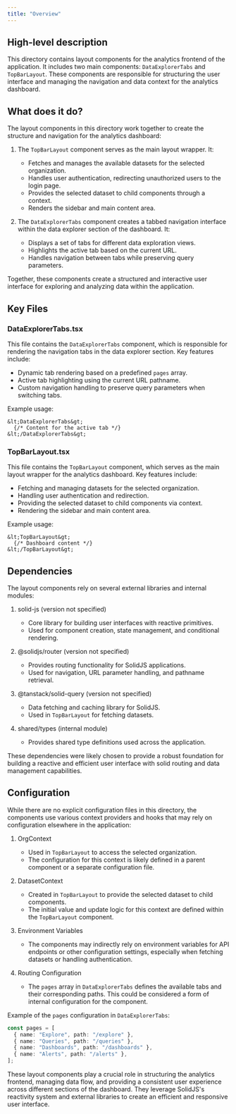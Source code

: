 ```yaml
---
title: "Overview"
---
```


## High-level description
This directory contains layout components for the analytics frontend of the application. It includes two main components: `DataExplorerTabs` and `TopBarLayout`. These components are responsible for structuring the user interface and managing the navigation and data context for the analytics dashboard.

## What does it do?
The layout components in this directory work together to create the structure and navigation for the analytics dashboard:

1. The `TopBarLayout` component serves as the main layout wrapper. It:
   - Fetches and manages the available datasets for the selected organization.
   - Handles user authentication, redirecting unauthorized users to the login page.
   - Provides the selected dataset to child components through a context.
   - Renders the sidebar and main content area.

2. The `DataExplorerTabs` component creates a tabbed navigation interface within the data explorer section of the dashboard. It:
   - Displays a set of tabs for different data exploration views.
   - Highlights the active tab based on the current URL.
   - Handles navigation between tabs while preserving query parameters.

Together, these components create a structured and interactive user interface for exploring and analyzing data within the application.

## Key Files

### DataExplorerTabs.tsx
This file contains the `DataExplorerTabs` component, which is responsible for rendering the navigation tabs in the data explorer section. Key features include:

- Dynamic tab rendering based on a predefined `pages` array.
- Active tab highlighting using the current URL pathname.
- Custom navigation handling to preserve query parameters when switching tabs.

Example usage:
```tsx
&lt;DataExplorerTabs&gt;
  {/* Content for the active tab */}
&lt;/DataExplorerTabs&gt;
```

### TopBarLayout.tsx
This file contains the `TopBarLayout` component, which serves as the main layout wrapper for the analytics dashboard. Key features include:

- Fetching and managing datasets for the selected organization.
- Handling user authentication and redirection.
- Providing the selected dataset to child components via context.
- Rendering the sidebar and main content area.

Example usage:
```tsx
&lt;TopBarLayout&gt;
  {/* Dashboard content */}
&lt;/TopBarLayout&gt;
```

## Dependencies
The layout components rely on several external libraries and internal modules:

1. solid-js (version not specified)
   - Core library for building user interfaces with reactive primitives.
   - Used for component creation, state management, and conditional rendering.

2. @solidjs/router (version not specified)
   - Provides routing functionality for SolidJS applications.
   - Used for navigation, URL parameter handling, and pathname retrieval.

3. @tanstack/solid-query (version not specified)
   - Data fetching and caching library for SolidJS.
   - Used in `TopBarLayout` for fetching datasets.

4. shared/types (internal module)
   - Provides shared type definitions used across the application.

These dependencies were likely chosen to provide a robust foundation for building a reactive and efficient user interface with solid routing and data management capabilities.

## Configuration
While there are no explicit configuration files in this directory, the components use various context providers and hooks that may rely on configuration elsewhere in the application:

1. OrgContext
   - Used in `TopBarLayout` to access the selected organization.
   - The configuration for this context is likely defined in a parent component or a separate configuration file.

2. DatasetContext
   - Created in `TopBarLayout` to provide the selected dataset to child components.
   - The initial value and update logic for this context are defined within the `TopBarLayout` component.

3. Environment Variables
   - The components may indirectly rely on environment variables for API endpoints or other configuration settings, especially when fetching datasets or handling authentication.

4. Routing Configuration
   - The `pages` array in `DataExplorerTabs` defines the available tabs and their corresponding paths. This could be considered a form of internal configuration for the component.

Example of the `pages` configuration in `DataExplorerTabs`:

```typescript
const pages = [
  { name: "Explore", path: "/explore" },
  { name: "Queries", path: "/queries" },
  { name: "Dashboards", path: "/dashboards" },
  { name: "Alerts", path: "/alerts" },
];
```

These layout components play a crucial role in structuring the analytics frontend, managing data flow, and providing a consistent user experience across different sections of the dashboard. They leverage SolidJS's reactivity system and external libraries to create an efficient and responsive user interface.